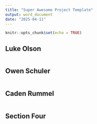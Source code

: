 ```yaml
---
title: "Super Awesome Project Template"
output: word_document
date: "2025-04-11"
---
```


```r
knitr::opts_chunk$set(echo = TRUE)
```

## Luke Olson

```r

```


## Owen Schuler

```r

```

## Caden Rummel

```r

```



## Section Four

```r

```

